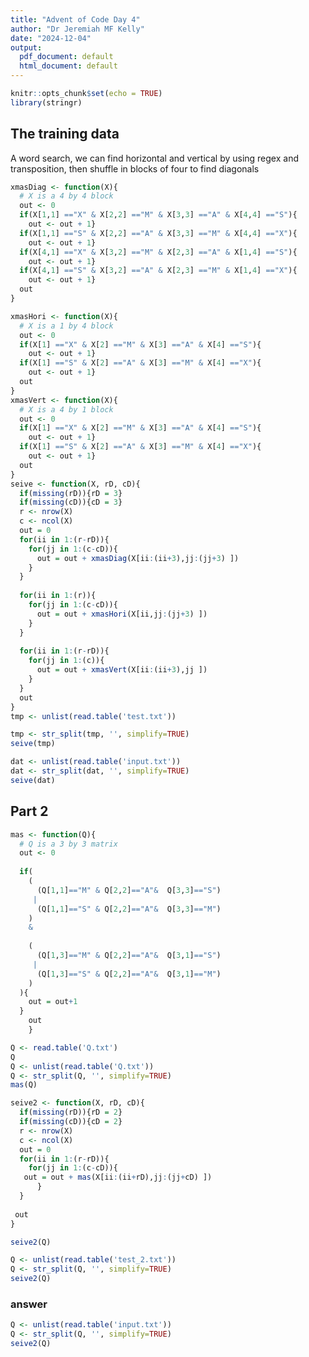 ```yaml
---
title: "Advent of Code Day 4"
author: "Dr Jeremiah MF Kelly"
date: "2024-12-04"
output:
  pdf_document: default
  html_document: default
---
```


```r
knitr::opts_chunk$set(echo = TRUE)
library(stringr)
```

## The training data
A word search, we can find horizontal and vertical by using regex and transposition, then shuffle in blocks of four to find diagonals

```r
xmasDiag <- function(X){
  # X is a 4 by 4 block
  out <- 0
  if(X[1,1] =="X" & X[2,2] =="M" & X[3,3] =="A" & X[4,4] =="S"){
    out <- out + 1}  
  if(X[1,1] =="S" & X[2,2] =="A" & X[3,3] =="M" & X[4,4] =="X"){
    out <- out + 1}  
  if(X[4,1] =="X" & X[3,2] =="M" & X[2,3] =="A" & X[1,4] =="S"){
    out <- out + 1} 
  if(X[4,1] =="S" & X[3,2] =="A" & X[2,3] =="M" & X[1,4] =="X"){
    out <- out + 1} 
  out
}

xmasHori <- function(X){
  # X is a 1 by 4 block
  out <- 0
  if(X[1] =="X" & X[2] =="M" & X[3] =="A" & X[4] =="S"){
    out <- out + 1}
  if(X[1] =="S" & X[2] =="A" & X[3] =="M" & X[4] =="X"){
    out <- out + 1}
  out
}
xmasVert <- function(X){
  # X is a 4 by 1 block
  out <- 0
  if(X[1] =="X" & X[2] =="M" & X[3] =="A" & X[4] =="S"){
    out <- out + 1}
  if(X[1] =="S" & X[2] =="A" & X[3] =="M" & X[4] =="X"){
    out <- out + 1} 
  out
}
seive <- function(X, rD, cD){
  if(missing(rD)){rD = 3}
  if(missing(cD)){cD = 3}
  r <- nrow(X)
  c <- ncol(X)
  out = 0
  for(ii in 1:(r-rD)){
    for(jj in 1:(c-cD)){
      out = out + xmasDiag(X[ii:(ii+3),jj:(jj+3) ])   
    }
  }
  
  for(ii in 1:(r)){
    for(jj in 1:(c-cD)){
      out = out + xmasHori(X[ii,jj:(jj+3) ])   
    }
  }
  
  for(ii in 1:(r-rD)){
    for(jj in 1:(c)){
      out = out + xmasVert(X[ii:(ii+3),jj ])   
    }
  }
  out 
}
tmp <- unlist(read.table('test.txt'))

tmp <- str_split(tmp, '', simplify=TRUE)
seive(tmp)

dat <- unlist(read.table('input.txt'))
dat <- str_split(dat, '', simplify=TRUE)
seive(dat)

```

## Part 2

```r

mas <- function(Q){
  # Q is a 3 by 3 matrix
  out <- 0
  
  if(
    (
      (Q[1,1]=="M" & Q[2,2]=="A"&  Q[3,3]=="S") 
     |
      (Q[1,1]=="S" & Q[2,2]=="A"&  Q[3,3]=="M")
    )
    &
    
    (
      (Q[1,3]=="M" & Q[2,2]=="A"&  Q[3,1]=="S") 
     |
      (Q[1,3]=="S" & Q[2,2]=="A"&  Q[3,1]=="M")
    )
  ){
    out = out+1
  }
    out
    }

Q <- read.table('Q.txt')
Q
Q <- unlist(read.table('Q.txt'))
Q <- str_split(Q, '', simplify=TRUE)
mas(Q)

```

```r

seive2 <- function(X, rD, cD){
  if(missing(rD)){rD = 2}
  if(missing(cD)){cD = 2}
  r <- nrow(X)
  c <- ncol(X)
  out = 0
  for(ii in 1:(r-rD)){
    for(jj in 1:(c-cD)){
   out = out + mas(X[ii:(ii+rD),jj:(jj+cD) ])   
      }
  }
  
 out 
}

seive2(Q)

Q <- unlist(read.table('test_2.txt'))
Q <- str_split(Q, '', simplify=TRUE)
seive2(Q)

```


### answer
```r
Q <- unlist(read.table('input.txt'))
Q <- str_split(Q, '', simplify=TRUE)
seive2(Q)

```

